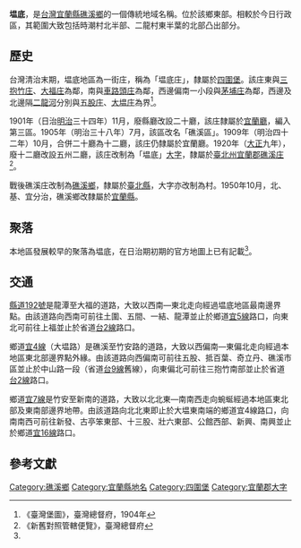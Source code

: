 {{noteTA
|1 = zh-cn:庄; zh-hk:庄; zh-tw:庄;
}}
'''塭底'''，是[[台灣|台灣]][[宜蘭縣|宜蘭縣]][[礁溪鄉|礁溪鄉]]的一個傳統地域名稱。位於該鄉東部。相較於今日行政區，其範圍大致包括時潮村北半部、二龍村東半葉的北部凸出部分。

==歷史==
台灣清治末期，塭底地區為一街庄，稱為「塭底庄」，隸屬於[[四圍堡|四圍堡]]。該庄東與[[三抱竹庄|三抱竹庄]]、[[大福_(地名)|大福庄]]為鄰，南與[[車路頭庄|車路頭庄]]為鄰，西邊偏南一小段與[[茅埔_(宜蘭縣)|茅埔庄]]為鄰，西邊及北邊隔[[得子口溪|二龍河]]分別與[[五股_(宜蘭縣)|五股庄]]、[[大塭庄|大塭庄]]為界<ref name="臺灣堡圖">《臺灣堡圖》，臺灣總督府，1904年</ref>。

1901年（日治[[明治|明治]]三十四年）11月，廢縣廳改設二十廳，該庄隸屬於[[宜蘭廳|宜蘭廳]]，編入第三區。1905年（明治三十八年）7月，該區改名「礁溪區」。1909年（明治四十二年）10月，合併二十廳為十二廳，該庄仍隸屬於宜蘭廳。1920年（[[大正|大正]]九年），廢十二廳改設五州二廳，該庄改制為「塭底」[[大字|大字]]，隸屬於[[臺北州|臺北州]][[宜蘭郡|宜蘭郡]][[礁溪庄|礁溪庄]]<ref>《新舊對照管轄便覽》，臺灣總督府</ref>。

戰後礁溪庄改制為[[礁溪鄉|礁溪鄉]]，隸屬於[[臺北縣|臺北縣]]，大字亦改制為村。1950年10月，北、基、宜分治，礁溪鄉改隸屬於[[宜蘭縣|宜蘭縣]]。

==聚落==
本地區發展較早的聚落為塭底，在日治期初期的官方地圖上已有記載<ref name="臺灣堡圖"/>。

==交通==
[[縣道192號|縣道192號]]是龍潭至大福的道路，大致以西南—東北走向經過塭底地區最南邊界點。由該道路向西南可前往土圍、五間、一結、龍潭並止於鄉道[[宜5線|宜5線]]路口，向東北可前往上福並止於省道[[台2線|台2線]]路口。

鄉道[[宜4線|宜4線]]（大塭路）是礁溪至竹安路的道路，大致以西偏南—東偏北走向經過本地區東北部邊界點外緣。由該道路向西偏南可前往五股、抵百葉、奇立丹、礁溪市區並止於中山路一段（省道[[台9線|台9線]]舊線），向東偏北可前往三抱竹南部並止於省道[[台2線|台2線]]路口。

鄉道[[宜7線|宜7線]]是竹安至新南的道路，大致以北北東—南南西走向蜿蜒經過本地區東北部及東南部邊界地帶。由該道路向北北東即止於大塭東南端的鄉道宜4線路口，向南南西可前往新發、古亭笨東部、十三股、壯六東部、公館西部、新興、南興並止於鄉道[[宜16線|宜16線]]路口。

==參考文獻==
{{reflist}}

{{宜蘭郡}}

[[Category:礁溪鄉|Category:礁溪鄉]]
[[Category:宜蘭縣地名|Category:宜蘭縣地名]]
[[Category:四圍堡|Category:四圍堡]]
[[Category:宜蘭郡大字|Category:宜蘭郡大字]]